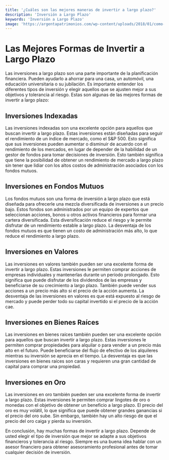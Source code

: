 ```yaml
---
title: '¿Cuáles son las mejores maneras de invertir a largo plazo?'
description: 'Inversión a Largo Plazo'
keywords: 'Inversión a Largo Plazo'
image: 'https://argentapatrimonios.com/wp-content/uploads/2018/01/como-funcionan-las-inversiones-a-largo-plazo.jpg'
---
```




# Las Mejores Formas de Invertir a Largo Plazo 

Las inversiones a largo plazo son una parte importante de la planificación financiera. Pueden ayudarlo a ahorrar para una casa, un automóvil, una educación universitaria o su jubilación. Es importante entender los diferentes tipos de inversión y elegir aquellos que se ajusten mejor a sus objetivos y tolerancia al riesgo. Estas son algunas de las mejores formas de invertir a largo plazo: 

## Inversiones Indexadas 

Las inversiones indexadas son una excelente opción para aquellos que buscan invertir a largo plazo. Estas inversiones están diseñadas para seguir el rendimiento de un índice de mercado, como el S&P 500. Esto significa que sus inversiones pueden aumentar o disminuir de acuerdo con el rendimiento de los mercados, en lugar de depender de la habilidad de un gestor de fondos para tomar decisiones de inversión. Esto también significa que tiene la posibilidad de obtener un rendimiento de mercado a largo plazo sin tener que lidiar con los altos costos de administración asociados con los fondos mutuos. 

<ImageAdd source="https://www.finect.com/v4/resources/media/images/dca96003b657268b2ba0d97c21500fb90eb7102a067-w1332"/>

## Inversiones en Fondos Mutuos 

Los fondos mutuos son una forma de inversión a largo plazo que está diseñada para ofrecerle una mezcla diversificada de inversiones a un precio bajo. Estos fondos son administrados por un equipo de expertos que seleccionan acciones, bonos u otros activos financieros para formar una cartera diversificada. Esta diversificación reduce el riesgo y le permite disfrutar de un rendimiento estable a largo plazo. La desventaja de los fondos mutuos es que tienen un costo de administración más alto, lo que reduce el rendimiento a largo plazo.

<ImageAdd source="https://thumbs.dreamstime.com/b/concepto-de-las-finanzas-y-del-dinero-de-los-fondos-mutuos-foco-en-el-fondo-mutuo-i-81882815.jpg"/>

## Inversiones en Valores 

Las inversiones en valores también pueden ser una excelente forma de invertir a largo plazo. Estas inversiones le permiten comprar acciones de empresas individuales y mantenerlas durante un período prolongado. Esto significa que puede disfrutar de los dividendos de las empresas y beneficiarse de su crecimiento a largo plazo. También puede vender sus acciones a un precio más alto si el precio de la acción aumenta. La desventaja de las inversiones en valores es que está expuesto al riesgo de mercado y puede perder todo su capital invertido si el precio de la acción cae. 

<ImageAdd source="https://thumbs.dreamstime.com/b/las-inversiones-en-el-mercado-de-valores-y-monedas-digitales-se-dispararon-debido-buenas-noticias-econ%C3%B3micas-la-especulaci%C3%B3n-212041566.jpg"/>

## Inversiones en Bienes Raíces 

Las inversiones en bienes raíces también pueden ser una excelente opción para aquellos que buscan invertir a largo plazo. Estas inversiones le permiten comprar propiedades para alquilar o para vender a un precio más alto en el futuro. Puede beneficiarse del flujo de efectivo de los alquileres mientras su inversión se aprecia en el tiempo. La desventaja es que las inversiones en bienes raíces son caras y requieren una gran cantidad de capital para comprar una propiedad.

<ImageAdd source="https://besco.com.pe/blog/wp-content/uploads/2021/02/valor-inmueble-aumentar.jpg"/>

## Inversiones en Oro 

Las inversiones en oro también pueden ser una excelente forma de invertir a largo plazo. Estas inversiones le permiten comprar lingotes de oro o monedas con el objetivo de obtener un beneficio a largo plazo. El precio del oro es muy volátil, lo que significa que puede obtener grandes ganancias si el precio del oro sube. Sin embargo, también hay un alto riesgo de que el precio del oro caiga y pierda su inversión.

<ImageAdd source="https://www.economiasimple.net/wp-content/uploads/2018/11/inversiones-oro.jpg"/>

En conclusión, hay muchas formas de invertir a largo plazo. Depende de usted elegir el tipo de inversión que mejor se adapte a sus objetivos financieros y tolerancia al riesgo. Siempre es una buena idea hablar con un asesor financiero para obtener asesoramiento profesional antes de tomar cualquier decisión de inversión.
